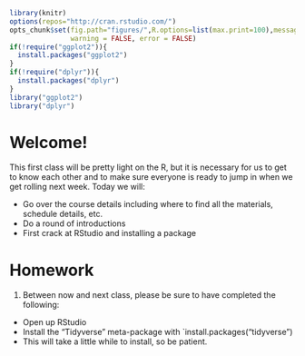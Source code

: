 ```r
library(knitr)
options(repos="http://cran.rstudio.com/")
opts_chunk$set(fig.path="figures/",R.options=list(max.print=100),message = FALSE,
               warning = FALSE, error = FALSE)
if(!require("ggplot2")){
  install.packages("ggplot2")
}
if(!require("dplyr")){
  install.packages("dplyr")
}
library("ggplot2")
library("dplyr")
```

# Welcome!

This first class will be pretty light on the R, but it is necessary for us to get to know each other and to make sure everyone is ready to jump in when we get rolling next week.  Today we will:

- Go over the course details including where to find all the materials, schedule details, etc.
- Do a round of introductions
- First crack at RStudio and installing a package

# Homework

1. Between now and next class, please be sure to have completed the following:
  - Open up RStudio
  - Install the "Tidyverse" meta-package with `install.packages("tidyverse")
  - This will take a little while to install, so be patient.


